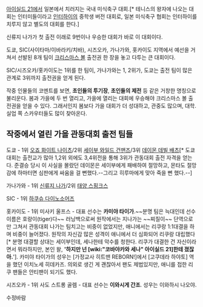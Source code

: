[[아이실드 21]]에서 일본에서 치러지는 국내 미식축구 대회.[* 테니스의 왕자에 나오는 대회는 인터미들이라고 [[인터하이]]의 중학생 버전 대회로, 일본 미식축구 협회는 인터하이를 치루지 않고 별도의 대회를 한다.]

신류지 나가가 첫 출전 이래로 9번이나 우승한 대회가 바로 이 대회이다.

도쿄, SIC(사이타마/이바라키/치바), 시즈오카, 가나가와, 홋카이도 지역에서 예선을 거쳐서 선발된 8개 팀이 [[크리스마스 볼]] 출전권 한 장을 놓고 다투는 큰 대회이다.

SIC/시즈오카/홋카이도는 1위를 한 팀이, 가나가와는 1, 2위가, 도쿄는 출전 팀이 많은 관계로 3위까지 출전권을 얻게 된다.

작중 인물들의 코멘트를 보면, '''초인들의 투기장''', '''초인들의 제전''' 등 같은 거창한 명칭으로 불리운다. 봄과 가을에 두 번 열리고, 가을에 열리는 대회에 우승해야 크리스마스 볼 출전권을 얻을 수 있다. 그래서인지 봄보다 가을 대회가 더 성대하고, 관중도 많으며, 대학.실업 쪽 스카우터들도 많이 찾아온다.

== 작중에서 열린 가을 관동대회 출전 팀들 ==
도쿄 - 1위 [[오죠 화이트 나이츠]]/2위 [[세이부 와일드 건맨즈]]/3위 [[데이몬 데빌 배츠]][* 도쿄 대회는 출전교가 많아 1,2위 외에도 3,4위전을 통해 3위가 관동대회 출전 자격을 얻는다. 준결승 당시 이 사실을 몰랐던 데이몬은 세이부에게 패배하여 절망하고, 몬타도 절망감에 하마터면 심판에게 싸움을 걸 뻔했다.--그리고 히루마에게 맞아 죽을 뻔 했다.--]

가나가와 - 1위 [[신류지 나가]]/2위 [[태양 스핑크스]]

SIC - 1위 [[하쿠슈 다이노소어즈]]

홋카이도 - 1위 미사키 울프스 - 대표 선수는 '''카미야 타이가'''.~~분명 팀은 늑대인데 선수 이름은 호랑이(tiger)다~~ 러닝백으로써 원작에서는 지나가는 ~~찌질이~~ 단역으로만 그쳐서 관동대회 나가는 팀치고는 비중이 없었지만, 애니에서는 리쿠랑 1:1대결을 하며 비중이 늘어졌다. 원작의 자신감 많은 성격이 애니에서 더 심화되어 리쿠랑 대립했다[* 분명 대결할 상대는 세이부인데, 세나한테 악수를 청한다. 리쿠가 대결한 건 자신이라면서 뭐라하지만, 본인 왈, ''''하지만 넌 [wiki:"코바야카와 세나" 아이실드 21]한테 졌잖아.'''']. 카미야 타이가의 성우는 [가정교사 히트맨 REBORN!]에서 [고쿠데라 하야토] 역을 했던 이치노세 히데카즈. 의외로 생긴 게 괜찮아서 팬도 제법있지만, 애니를 접한 리쿠 팬들은 안티팬이 되기도 했다.

시즈오카 - 1위 사도 스트롱 골렘 - 대표 선수는 '''이와시게 간조'''. 성우는 이와하시 나오야.


수정바람
